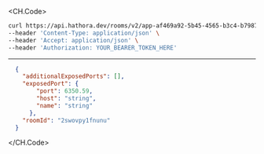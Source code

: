
<CH.Code>
```bash Example Request
curl https://api.hathora.dev/rooms/v2/app-af469a92-5b45-4565-b3c4-b79878de67d2/create?roomId=2swovpy1fnunu \
--header 'Content-Type: application/json' \
--header 'Accept: application/json' \
--header 'Authorization: YOUR_BEARER_TOKEN_HERE'
```
---

```json Example Response
  {
    "additionalExposedPorts": [],
    "exposedPort": {
        "port": 6350.59,
        "host": "string",
        "name": "string"
      },
    "roomId": "2swovpy1fnunu"
  }
```
</CH.Code>
